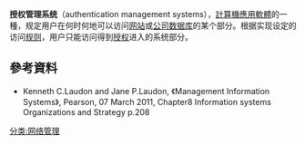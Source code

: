 '''授权管理系统'''（authentication management systems），[[計算機|計算機]][[應用軟體|應用軟體]]的一種，规定用户在何时何地可以访问[[网站|网站]]或[[公司|公司]][[数据库|数据库]]的某个部分。根据实现设定的访问[[规则|规则]]，用户只能访问得到[[授权|授权]]进入的系统部分。

==參考資料==
<references/>
*Kenneth C.Laudon and Jane P.Laudon, 《Management Information Systems》, Pearson, 07 March 2011, Chapter8 Information systems Organizations and Strategy p.208

[[分类:网络管理|分类:网络管理]]